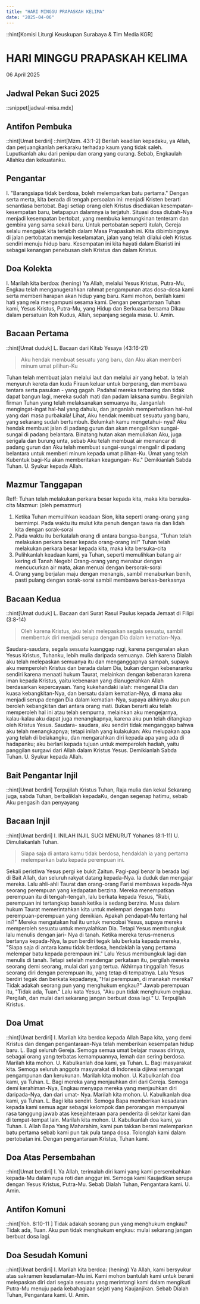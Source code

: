 ```yaml
---
title: "HARI MINGGU PRAPASKAH KELIMA"
date: "2025-04-06"
---
```

::hint[Komisi Liturgi Keuskupan Surabaya & Tim Media KGR]
# HARI MINGGU PRAPASKAH KELIMA
06 April 2025

## Jadwal Pekan Suci 2025
::snippet[jadwal-misa.mdx]

## Antifon Pembuka
::hint[Umat berdiri]
::hint[Mzm. 43:1-2]
Berilah keadilan kepadaku, ya Allah, dan perjuangkanlah perkaraku terhadap kaum yang tidak saleh. Luputkanlah aku dari penipu dan orang yang curang. Sebab, Engkaulah Allahku dan kekuatanku. 


## Pengantar
I. "Barangsiapa tidak berdosa, boleh melemparkan batu pertama." Dengan serta merta, kita berada di tengah persoalan ini: menjadi Kristen berarti senantiasa bertobat. Bagi setiap orang oleh Kristus disediakan kesempatan-kesempatan baru, betapapun dalamnya ia terjatuh. Situasi dosa diubah-Nya menjadi kesempatan bertobat, yang membuka kemungkinan tenteram dan gembira yang sama sekali baru. Untuk pertobatan seperti itulah, Gereja selalu mengajak kita terlebih dalam Masa Prapaskah ini. Kita dibimbingnya di jalan pertobatan menuju keselamatan, jalan yang telah dilalui oleh Kristus sendiri menuju hidup baru. Kesempatan ini kita hayati dalam Ekaristi ini sebagai kenangan penebusan oleh Kristus dan dalam Kristus. 


## Doa Kolekta
I. Marilah kita berdoa: (hening)
Ya Allah, melalui Yesus Kristus, Putra-Mu, Engkau telah menganugerahkan rahmat pengampunan atas dosa-dosa kami serta memberi harapan akan hidup yang baru. Kami mohon, berilah kami hati yang rela mengampuni sesama kami. Dengan pengantaraan Tuhan kami, Yesus Kristus, Putra-Mu, yang Hidup dan Berkuasa bersama Dikau dalam persatuan Roh Kudus, Allah, sepanjang segala masa. 
U. Amin.

## Bacaan Pertama
::hint[Umat duduk]
L. Bacaan dari Kitab Yesaya (43:16-21)
> Aku hendak membuat sesuatu yang baru, dan Aku akan memberi minum umat pilihan-Ku

Tuhan telah membuat jalan melalui laut dan melalui air yang hebat. Ia telah menyuruh kereta dan kuda Firaun keluar untuk berperang, dan membawa tentara serta pasukan - yang gagah. Padahal mereka terbaring dan tidak dapat bangun lagi, mereka sudah mati dan padam laksana sumbu. Beginilah firman Tuhan yang telah melaksanakan semuanya itu, Janganlah mengingat-ingat hal-hal yang dahulu, dan janganlah memperhatikan hal-hal yang dari masa purbakala! Lihat, Aku hendak membuat sesuatu yang baru, yang sekarang sudah bertumbuh. Belumkah kamu mengetahui- nya? Aku hendak membuat jalan di padang gurun dan akan mengalirkan sungai- sungai di padang belantara. Binatang hutan akan memuliakan Aku, juga serigala dan burung unta, sebab Aku telah membuat air memancar di padang gurun dan Aku telah membuat sungai-sungai mengalir di padang belantara untuk memberi minum kepada umat pilihan-Ku. Umat yang telah Kubentuk bagi-Ku akan memberitakan keagungan- Ku." Demikianlah Sabda Tuhan. 
U. Syukur kepada Allah.

## Mazmur Tanggapan
Reff: Tuhan telah melakukan perkara besar kepada kita, maka kita bersuka-cita
Mazmur: (oleh pemazmur)
1. Ketika Tuhan memulihkan keadaan Sion, kita seperti orang-orang yang bermimpi. Pada waktu itu mulut kita penuh dengan tawa ria dan lidah kita dengan sorak-sorai
2. Pada waktu itu berkatalah orang di antara bangsa-bangsa, "Tuhan telah melakukan perkara besar kepada orang-orang ini!" Tuhan telah melakukan perkara besar kepada kita, maka kita bersuka-cita
3. Pulihkanlah keadaan kami, ya Tuhan, seperti memulihkan batang air kering di Tanah Negeb! Orang-orang yang menabur dengan mencucurkan air mata, akan menuai dengan bersorak-sorai
4. Orang yang berjalan maju dengan menangis, sambil menaburkan benih, pasti pulang dengan sorak-sorai sambil membawa berkas-berkasnya

## Bacaan Kedua
::hint[Umat duduk]
L.  Bacaan dari Surat Rasul Paulus kepada Jemaat di Filipi (3:8-14) 
> Oleh karena Kristus, aku telah melepaskan segala sesuatu, sambil membentuk diri menjadi serupa dengan Dia dalam kematian-Nya. 

Saudara-saudara, segala sesuatu kuanggap rugi, karena pengenalan akan Yesus Kristus, Tuhanku, lebih mulia daripada semuanya. Oleh karena Dialah aku telah melepaskan semuanya itu dan menganggapnya sampah, supaya aku memperoleh Kristus dan berada dalam Dia, bukan dengan kebenaranku sendiri karena menaati hukum Taurat, melainkan dengan kebenaran karena iman kepada Kristus, yaitu kebenaran yang dianugerahkan Allah berdasarkan kepercayaan. Yang kukehandaki ialah: mengenal Dia dan kuasa kebangkitan-Nya, dan bersatu dalam kematian-Nya, di mana aku menjadi serupa dengan Dia dalam kematian-Nya, supaya akhirnya aku pun beroleh kebangkitan dari antara orang mati. Bukan berarti aku telah memperoleh hal ini atau telah sempurna, melainkan aku mengejarnya, kalau-kalau aku dapat juga menangkapnya, karena aku pun telah ditangkap oleh Kristus Yesus. Saudara- saudara, aku sendiri tidak menganggap bahwa aku telah menangkapnya; tetapi inilah yang kulakukan: Aku melupakan apa yang telah di belakangku, dan mengarahkan diri kepada apa yang ada di hadapanku; aku berlari kepada tujuan untuk memperoleh hadiah, yaitu panggilan surgawi dari Allah dalam Kristus Yesus. Demikianlah Sabda Tuhan. 
U. Syukur kepada Allah.

## Bait Pengantar Injil
::hint[Umat berdiri]
Terpujilah Kristus Tuhan, Raja mulia dan kekal
Sekarang juga, sabda Tuhan, berbaliklah kepadaKu, dengan segenap hatimu, sebab Aku pengasih dan penyayang

## Bacaan Injil
::hint[Umat berdiri]
I. INILAH INJIL SUCI MENURUT Yohanes (8:1-11) 
U. Dimuliakanlah Tuhan.
> Siapa saja di antara kamu tidak berdosa, hendaklah ia yang pertama melemparkan batu kepada perempuan ini. 

Sekali peristiwa Yesus pergi ke bukit Zaitun. Pagi-pagi benar la berada lagi di Bait Allah, dan seluruh rakyat datang kepada-Nya. Ia duduk dan mengajar mereka. Lalu ahli-ahli Taurat dan orang-orang Farisi membawa kepada-Nya seorang perempuan yang kedapatan berzina. Mereka menempatkan perempuan itu di tengah-tengah, lalu berkata kepada Yesus, "Rabi, perempuan ini tertangkap basah ketika ia sedang berzina. Musa dalam hukum Taurat memerintahkan kita untuk melempari dengan batu perempuan-perempuan yang demikian. Apakah pendapat-Mu tentang hal ini?" Mereka mengatakan hal itu untuk mencobai Yesus, supaya mereka memperoleh sesuatu untuk menyalahkan Dia. Tetapi Yesus membungkuk lalu menulis dengan jari- Nya di tanah. Ketika mereka terus-menerus bertanya kepada-Nya, la pun berdiri tegak lalu berkata kepada mereka, "Siapa saja di antara kamu tidak berdosa, hendaklah ia yang pertama melempar batu kepada perempaun ini." Lalu Yesus membungkuk lagi dan menulis di tanah. Tetapi setelah mendengar perkataan itu, pergilah mereka seorang demi seorang, mulai dari yang tertua. Akhirnya tinggallah Yesus seorang diri dengan perempuan itu, yang tetap di tempatnya. Lalu Yesus berdiri tegak dan berkata kepadanya, "Hai perempuan, di manakah mereka? Tidak adakah seorang pun yang menghukum engkau?" Jawab perempuan itu, "Tidak ada, Tuan." Lalu kata Yesus, "Aku pun tidak menghukum engkau. Pergilah, dan mulai dari sekarang jangan berbuat dosa lagi." 
U. Terpujilah Kristus.

## Doa Umat
::hint[Umat berdiri]
I. Marilah kita berdoa kepada Allah Bapa kita, yang demi Kristus dan dengan pengantaraan-Nya telah memberikan kesempatan hidup baru.
L. Bagi seluruh Gereja. Semoga semua umat belajar mawas dirinya, sebagai orang yang terbatas kemampuannya, lemah dan sering berdosa. Marilah kita mohon. 
U. Kabulkanlah doa kami, ya Tuhan. 
L. Bagi masyarakat kita. Semoga seluruh anggota masyarakat di Indonesia dijiwai semangat pengampunan dan kerukunan. Marilah kita mohon. 
U. Kabulkanlah doa kami, ya Tuhan. 
L. Bagi mereka yang menjauhkan diri dari Gereja. Semoga demi kerahiman-Nya, Engkau menyapa mereka yang menjauhkan diri daripada-Nya, dan dari umat- Nya. Marilah kita mohon. 
U. Kabulkanlah doa kami, ya Tuhan. 
L. Bagi kita sendiri. Semoga Bapa memberikan kesadaran kepada kami semua agar sebagai kelompok dan perorangan mempunyai rasa tanggung jawab atas kesejahteraan para penderita di sekitar kami dan di tempat-tempat lain. Marilah kita mohon. 
U. Kabulkanlah doa kami, ya Tuhan. 
I. Allah Bapa Yang Maharahim, kami pun takkan berani melemparkan batu pertama sebab kami pun tak pula tanpa dosa. Tolonglah kami dalam pertobatan ini. Dengan pengantaraan Kristus, Tuhan kami. 

## Doa Atas Persembahan
::hint[Umat berdiri]
I. Ya Allah, terimalah diri kami yang kami persembahkan kepada-Mu dalam rupa roti dan anggur ini. Semoga kami Kaujadikan serupa dengan Yesus Kristus, Putra-Mu. Sebab Dialah Tuhan, Pengantara kami. 
U. Amin.

## Antifon Komuni
::hint[Yoh. 8:10-11 ]
Tidak adakah seorang pun yang menghukum engkau? Tidak ada, Tuan. Aku pun tidak menghukum engkau: mulai sekarang jangan berbuat dosa lagi. 


## Doa Sesudah Komuni
::hint[Umat berdiri]
I. Marilah kita berdoa: (hening)
Ya Allah, kami bersyukur atas sakramen keselamatan-Mu ini. Kami mohon bantulah kami untuk berani melepaskan diri dari segala sesuatu yang merintangi kami dalam mengikuti Putra-Mu menuju pada kebahagiaan sejati yang Kaujanjikan. Sebab Dialah Tuhan, Pengantara kami. 
U. Amin.
